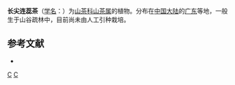 {{Speciesbox 
| taxon = Camellia acutissima
| authority = Chang
}}

'''长尖连蕊茶'''（[[学名|学名]]：{{lang|la|''Camellia acutissima''}}）为[[山茶科|山茶科]][[山茶属|山茶属]]的植物。分布在[[中国大陆|中国大陆]]的[[广东|广东]]等地，一般生于山谷疏林中，目前尚未由人工引种栽培。

== 参考文献 ==
<div class="references-small">
* {{cite web| url =http://www.bioinfo.cn/db05/KmzwSpecies.php?action=view&id=29047| title =长尖连蕊茶| work =《中国高等植物数据库全库》| publisher =中国科学院微生物研究所| author =昆明植物研究所| accessdate =2009-02-26| deadurl =yes| archiveurl =https://web.archive.org/web/20160305005830/http://www.bioinfo.cn/db05/KmzwSpecies.php?action=view&id=29047| archivedate =2016-03-05}}
</div>
{{Taxonbar|from=Q15232727}}

[[Category:山茶属|C]]
[[Category:广东植物|C]]